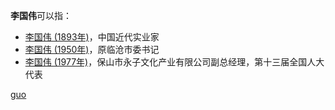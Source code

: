 '''李国伟'''可以指：
* [[李国伟_(1893年)|李国伟 (1893年)]]，中国近代实业家
* [[李国伟_(1950年)|李国伟 (1950年)]]，原临沧市委书记
* [[李国伟_(1977年)|李国伟 (1977年)]]，保山市永子文化产业有限公司副总经理，第十三届全国人大代表

{{disambig}}

[[Category:三字李姓人名消歧义|guo]]